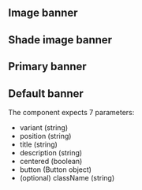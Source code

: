 

## Image banner

<Playground playgroundLink="/storybook/ec/index.html?selectedKind=HeroBanner&selectedStory=image&stories=0">
  <HeroBanner
    variant="image"
    title={demoContentImage.title}
    description={demoContentImage.description}
    button={demoContentImage.button}
    image={demoContentImage.image}
    centered={demoContentImage.centered}
  />
</Playground>

## Shade image banner

<Playground playgroundLink="/storybook/ec/index.html?selectedKind=HeroBanner&selectedStory=image-shade&stories=0">
  <HeroBanner
    variant="image-shade"
    title={demoContentImageShade.title}
    description={demoContentImageShade.description}
    button={demoContentImageShade.button}
    image={demoContentImageShade.image}
    centered={demoContentImageShade.centered}
  />
</Playground>

## Primary banner

<Playground playgroundLink="/storybook/ec/index.html?selectedKind=HeroBanner&selectedStory=primary&stories=0">
  <HeroBanner
    variant="primary"
    title={demoContentPrimary.title}
    description={demoContentPrimary.description}
    button={demoContentPrimary.button}
    centered={demoContentPrimary.centered}
  />
</Playground>

## Default banner

<Playground playgroundLink="/storybook/ec/index.html?selectedKind=HeroBanner&selectedStory=default&stories=0">
  <HeroBanner
    variant="default"
    title={demoContentDefault.title}
    description={demoContentDefault.description}
    button={demoContentDefault.button}
    centered={demoContentDefault.centered}
  />
</Playground>

The component expects 7 parameters:

- variant (string)
- position (string)
- title (string)
- description (string)
- centered (boolean)
- button (Button object)
- (optional) className (string)
